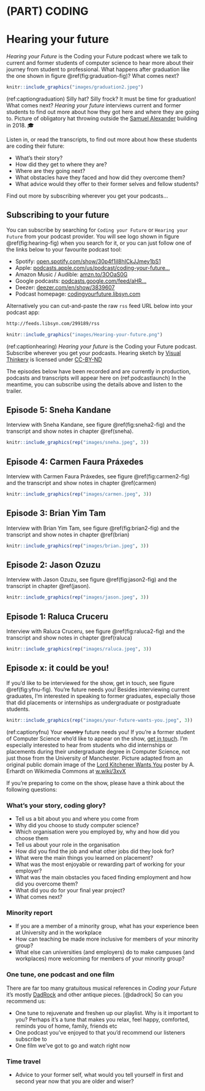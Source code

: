 # (PART) CODING {-}

# Hearing your future {#hearing}

*Hearing your Future* is the Coding your Future podcast where we talk to current and former students of computer science to hear more about their journey from student to professional. What happens after graduation like the one shown in figure \@ref(fig:graduation-fig)? What comes next?

```r
knitr::include_graphics("images/graduation2.jpeg")
```

(ref:captiongraduation) Silly hat? Silly frock? It must be time for graduation! What comes next? *Hearing your future* interviews current and former students to find out more about how they got here and where they are going to. Picture of obligatory hat throwing outside the [Samuel Alexander](https://en.wikipedia.org/wiki/Samuel_Alexander) building in 2018. 🎓

Listen in, or read the transcripts, to find out more about how these students are coding their future:

* What's their story?  
* How did they get to where they are?
* Where are they going next?
* What obstacles have they faced and how did they overcome them?
* What advice would they offer to their former selves and fellow students?

Find out more by subscribing wherever you get your podcasts...

## Subscribing to your future {#subscribing}

You can subscribe by searching for `Coding your Future` or `Hearing your Future` from your podcast provider. You will see logo shown in figure \@ref(fig:hearing-fig) when you search for it, or you can just follow one of the links below to your favourite podcast tool:

* Spotify: [open.spotify.com/show/30p4f1iI8hICkJJmey1bS1](https://open.spotify.com/show/30p4f1iI8hICkJJmey1bS1)
* Apple: [podcasts.apple.com/us/podcast/coding-your-future...](https://podcasts.apple.com/us/podcast/coding-your-future/id1632252996)
* Amazon Music / Audible: [amzn.to/3OOaS0G](https://amzn.to/3OOaS0G)
* Google podcasts: [podcasts.google.com/feed/aHR...](https://podcasts.google.com/feed/aHR0cHM6Ly9mZWVkcy5saWJzeW4uY29tLzI5OTE4OS9yc3M=)
* Deezer: [deezer.com/en/show/3839607](https://www.deezer.com/en/show/3839607)
* Podcast homepage: [codingyourfuture.libsyn.com](https://codingyourfuture.libsyn.com/)

Alternatively you can cut-and-paste the raw `rss` feed URL below into your podcast app:

```md
http://feeds.libsyn.com/299189/rss
```

```r
knitr::include_graphics("images/Hearing-your-future.png")
```

(ref:captionhearing) *Hearing your future* is the Coding your Future podcast. Subscribe wherever you get your podcasts. Hearing sketch by [Visual Thinkery](https://visualthinkery.com/) is licensed under [CC-BY-ND](https://creativecommons.org/licenses/by-nd/4.0/)

The episodes below have been recorded and are currently in production, podcasts and transcripts will appear here on (ref:podcastlaunch) In the meantime, you can subscribe using the details above and listen to the trailer.

## Episode 5: Sneha Kandane {#ep5}

Interview with Sneha Kandane, see figure \@ref(fig:sneha2-fig) and the transcript and show notes in chapter \@ref(sneha).

```r
knitr::include_graphics(rep("images/sneha.jpeg", 3))
```

## Episode 4: Carmen Faura Práxedes {#ep4}

Interview with Carmen Faura Práxedes, see figure \@ref(fig:carmen2-fig) and the transcript and show notes in chapter \@ref(carmen)

```r
knitr::include_graphics(rep("images/carmen.jpeg", 3))
```

## Episode 3: Brian Yim Tam {#ep3}

Interview with Brian Yim Tam, see figure \@ref(fig:brian2-fig) and the transcript and show notes in chapter \@ref(brian)

```r
knitr::include_graphics(rep("images/brian.jpeg", 3))
```

## Episode 2: Jason Ozuzu {#ep2}

Interview with Jason Ozuzu, see figure \@ref(fig:jason2-fig) and the transcript in chapter \@ref(jason).

```r
knitr::include_graphics(rep("images/jason.jpeg", 3))
```

## Episode 1: Raluca Cruceru {#ep1}

Interview with Raluca Cruceru, see figure \@ref(fig:raluca2-fig) and the transcript and show notes in chapter \@ref(raluca)

```r
knitr::include_graphics(rep("images/raluca.jpeg", 3))
```

## Episode x: it could be you! {#you}
If you'd like to be interviewed for the show, get in touch, see figure \@ref(fig:yfnu-fig). You're future needs you! Besides interviewing current graduates, I'm interested in speaking to former graduates, especially those that did placements or internships as undergraduate or postgraduate students.

```r
knitr::include_graphics(rep("images/your-future-wants-you.jpeg", 3))
```

(ref:captionyfnu) Your ~~country~~ future needs you! If you're a former student of Computer Science who'd like to appear on the show, [get in touch](https://personalpages.manchester.ac.uk/staff/duncan.hull/contact). I'm especially interested to hear from students who did internships or placements during their undergraduate degree in Computer Science, not just those from the University of Manchester. Picture adapted from an original public domain image of the [Lord Kitchener Wants You](https://en.wikipedia.org/wiki/Lord_Kitchener_Wants_You) poster by A. Erhardt on Wikimedia Commons at [w.wiki/3xvX](https://w.wiki/3xvX)

If you're preparing to come on the show, please have a think about the following questions:

### What's your story, coding glory? {#wyscg}
* Tell us a bit about you and where you come from
* Why did you choose to study computer science?
* Which organisation were you employed by, why and how did you choose them
* Tell us about your role in the organisation
* How did you find the job and what other jobs did they look for?
* What were the main things you learned on placement?
* What was the most enjoyable or rewarding part of working for your employer?
* What was the main obstacles you faced finding employment and how did you overcome them?
* What did you do for your final year project?
* What comes next?

### Minority report {#minority}
* If you are a member of a minority group, what has your experience been at University and in the workplace
* How can teaching be made more inclusive for members of your minority group?
* What else can universities (and employers) do to make campuses (and workplaces) more welcoming for members of your minority group?

### One tune, one podcast and one film {#otopof}

There are far too many gratuitous musical references in *Coding your Future* it’s mostly [DadRock](https://www.esquire.com/entertainment/music/a29419783/what-is-dad-rock/) and other antique pieces. [@dadrock] So can you recommend us:

* One tune to rejuvenate and freshen up our playlist. Why is it important to you? Perhaps it’s a tune that makes you relax, feel happy, comforted, reminds you of home, family, friends etc
* One podcast you’ve enjoyed to that you’d recommend our listeners subscribe to
* One film we’ve got to go and watch right now

### Time travel
* Advice to your former self, what would you tell yourself in first and second year now that you are older and wiser?
